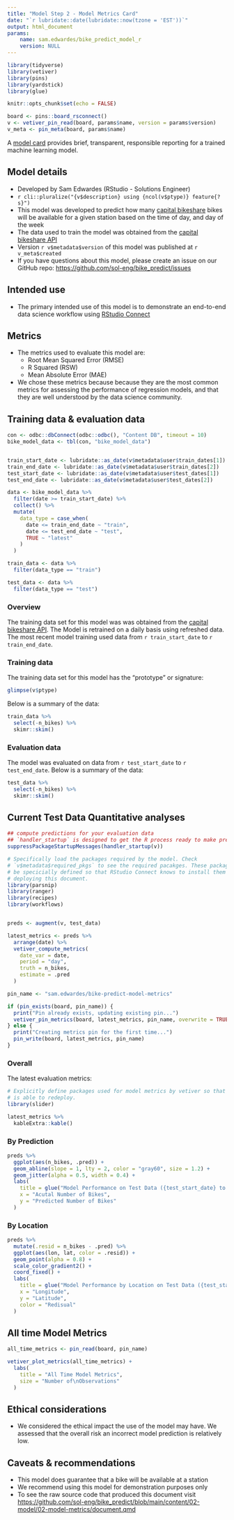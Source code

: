 ```yaml
---
title: "Model Step 2 - Model Metrics Card"
date: "`r lubridate::date(lubridate::now(tzone = 'EST'))`"
output: html_document
params:
    name: sam.edwardes/bike_predict_model_r
    version: NULL
---
```


```r
library(tidyverse)
library(vetiver)
library(pins)
library(yardstick)
library(glue)

knitr::opts_chunk$set(echo = FALSE)

board <- pins::board_rsconnect()
v <- vetiver_pin_read(board, params$name, version = params$version)
v_meta <- pin_meta(board, params$name)
```

A [model card](https://doi.org/10.1145/3287560.3287596) provides brief, transparent, responsible reporting for a trained machine learning model.

## Model details

- Developed by Sam Edwardes (RStudio - Solutions Engineer)
- `r cli::pluralize("{v$description} using {ncol(v$ptype)} feature{?s}")`
- This model was developed to predict how many [capital bikeshare](https://capitalbikeshare.com) bikes will be available for a given station based on the time of day, and day of the week
- The data used to train the model was obtained from the [capital bikeshare API](https://ride.capitalbikeshare.com/system-data)
- Version `r v$metadata$version` of this model was published at `r v_meta$created`
- If you have questions about this model, please create an issue on our GitHub repo: <https://github.com/sol-eng/bike_predict/issues>

## Intended use

- The primary intended use of this model is to demonstrate an end-to-end data science workflow using [RStudio Connect](https://www.rstudio.com/products/connect/)

## Metrics

- The metrics used to evaluate this model are:
  - Root Mean Squared Error (RMSE)
  - R Squared (RSW)
  - Mean Absolute Error (MAE)
- We chose these metrics because because they are the most common metrics for assessing the performance of regression models, and that they are well understood by the data science community.

## Training data & evaluation data

```r
con <- odbc::dbConnect(odbc::odbc(), "Content DB", timeout = 10)
bike_model_data <- tbl(con, "bike_model_data")


train_start_date <- lubridate::as_date(v$metadata$user$train_dates[1])
train_end_date <- lubridate::as_date(v$metadata$user$train_dates[2])
test_start_date <- lubridate::as_date(v$metadata$user$test_dates[1])
test_end_date <- lubridate::as_date(v$metadata$user$test_dates[2])

data <- bike_model_data %>%
  filter(date >= train_start_date) %>%
  collect() %>%
  mutate(
    data_type = case_when(
      date <= train_end_date ~ "train",
      date <= test_end_date ~ "test",
      TRUE ~ "latest"
    )
  )

train_data <- data %>%
  filter(data_type == "train")

test_data <- data %>%
  filter(data_type == "test")
```


::: {.panel-tabset}

### Overview

The training data set for this model was was obtained from the [capital bikeshare API](https://ride.capitalbikeshare.com/system-data). The Model is retrained on a daily basis using refreshed data. The most recent model training used data from `r train_start_date` to `r train_end_date`.

### Training data

The training data set for this model has the "prototype" or signature:

```r
glimpse(v$ptype)
```

Below is a summary of the data:

```r
train_data %>%
  select(-n_bikes) %>%
  skimr::skim()
```

### Evaluation data

The model was evaluated on data from `r test_start_date` to `r test_end_date`. Below is a summary of the data:

```r
test_data %>%
  select(-n_bikes) %>%
  skimr::skim()
```

:::

## Current Test Data Quantitative analyses 

::: {.panel-tabset}

```r
## compute predictions for your evaluation data
## `handler_startup` is designed to get the R process ready to make predictions
suppressPackageStartupMessages(handler_startup(v))

# Specifically load the packages required by the model. Check 
# `v$metadata$required_pkgs` to see the required pacakges. These packages must
# be specicially defined so that RStudio Connect knows to install them when
# deploying this document.
library(parsnip)
library(ranger)
library(recipes)
library(workflows)


preds <- augment(v, test_data)

latest_metrics <- preds %>%
  arrange(date) %>%
  vetiver_compute_metrics(
    date_var = date,
    period = "day",
    truth = n_bikes,
    estimate = .pred
  )

pin_name <- "sam.edwardes/bike-predict-model-metrics"

if (pin_exists(board, pin_name)) {
  print("Pin already exists, updating existing pin...")
  vetiver_pin_metrics(board, latest_metrics, pin_name, overwrite = TRUE)
} else {
  print("Creating metrics pin for the first time...")
  pin_write(board, latest_metrics, pin_name)
}
```

### Overall

The latest evaluation metrics:

```r
# Explicitly define packages used for model metrics by vetiver so that Connect 
# is able to redeploy.
library(slider)

latest_metrics %>%
  kableExtra::kable()
```

### By Prediction

```r
preds %>%
  ggplot(aes(n_bikes, .pred)) +
  geom_abline(slope = 1, lty = 2, color = "gray60", size = 1.2) +
  geom_jitter(alpha = 0.5, width = 0.4) +
  labs(
    title = glue("Model Performance on Test Data ({test_start_date} to {test_end_date})"),
    x = "Acutal Number of Bikes",
    y = "Predicted Number of Bikes"
  )
```

### By Location

```r
preds %>%
  mutate(.resid = n_bikes - .pred) %>%
  ggplot(aes(lon, lat, color = .resid)) +
  geom_point(alpha = 0.8) +
  scale_color_gradient2() +
  coord_fixed() + 
  labs(
    title = glue("Model Performance by Location on Test Data ({test_start_date} to {test_end_date})"),
    x = "Longitude",
    y = "Latitude",
    color = "Redisual"
  )
```

:::

## All time Model Metrics

```r
all_time_metrics <- pin_read(board, pin_name)

vetiver_plot_metrics(all_time_metrics) +
  labs(
    title = "All Time Model Metrics",
    size = "Number of\nObservations"
  )
```

## Ethical considerations

- We considered the ethical impact the use of the model may have. We assessed that the overall risk an incorrect model prediction is relatively low.

## Caveats & recommendations

- This model does guarantee that a bike will be available at a station
- We recommend using this model for demonstration purposes only
- To see the raw source code that produced this document visit <https://github.com/sol-eng/bike_predict/blob/main/content/02-model/02-model-metrics/document.qmd>



